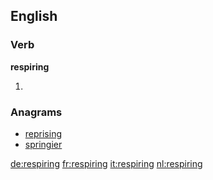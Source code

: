 ==English==

===Verb===
'''respiring'''

# {{present participle of|respire}}

===Anagrams===
* [[reprising#English|reprising]]
* [[springier#English|springier]]

[[de:respiring]]
[[fr:respiring]]
[[it:respiring]]
[[nl:respiring]]